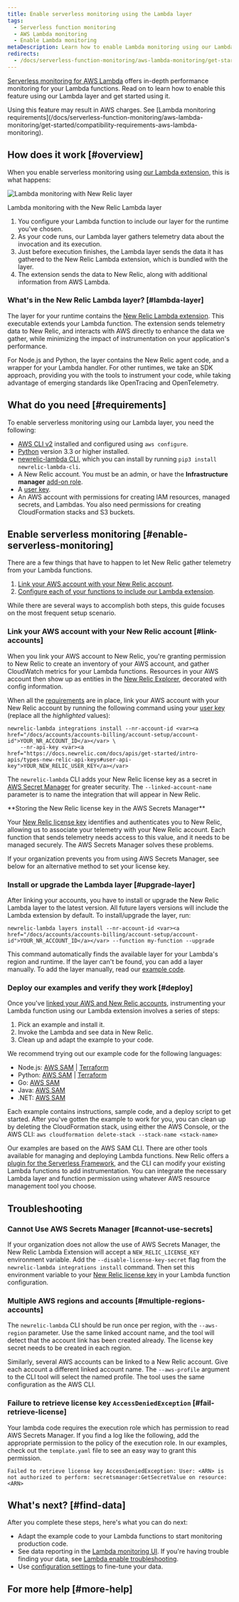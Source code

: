 ```yaml
---
title: Enable serverless monitoring using the Lambda layer
tags:
  - Serverless function monitoring
  - AWS Lambda monitoring
  - Enable Lambda monitoring
metaDescription: Learn how to enable Lambda monitoring using our Lambda layer and get started using it.
redirects:
  - /docs/serverless-function-monitoring/aws-lambda-monitoring/get-started/enable-serverless-monitoring-using-lambda-layer
---
```


[Serverless monitoring for AWS Lambda](/docs/introduction-new-relic-monitoring-aws-lambda) offers in-depth performance monitoring for your Lambda functions. Read on to learn how to enable this feature using our Lambda layer and get started using it.

<Callout variant="important">
  Using this feature may result in AWS charges. See [Lambda monitoring requirements](/docs/serverless-function-monitoring/aws-lambda-monitoring/get-started/compatibility-requirements-aws-lambda-monitoring).
</Callout>

## How does it work [#overview]

When you enable serverless monitoring using [our Lambda extension](https://github.com/newrelic/newrelic-lambda-extension), this is what happens:

![Lambda monitoring with New Relic layer](./images/Lambda-monitoring-with-New-Relic-layer.png "Lambda monitoring with New Relic layer")

<figcaption>
  Lambda monitoring with the New Relic Lambda layer
</figcaption>

1. You configure your Lambda function to include our layer for the runtime you've chosen.
2. As your code runs, our Lambda layer gathers telemetry data about the invocation and its execution.
3. Just before execution finishes, the Lambda layer sends the data it has gathered to the New Relic Lambda extension, which is bundled with the layer.
4. The extension sends the data to New Relic, along with additional information from AWS Lambda.

### What's in the New Relic Lambda layer? [#lambda-layer]

The layer for your runtime contains the [New Relic Lambda extension](https://github.com/newrelic/newrelic-lambda-extension). This executable extends your Lambda function. The extension sends telemetry data to New Relic, and interacts with AWS directly to enhance the data we gather, while minimizing the impact of instrumentation on your application's performance.

For Node.js and Python, the layer contains the New Relic agent code, and a wrapper for your Lambda handler. For other runtimes, we take an SDK approach, providing you with the tools to instrument your code, while taking advantage of emerging standards like OpenTracing and OpenTelemetry.

## What do you need [#requirements]

To enable serverless monitoring using our Lambda layer, you need the following:

* [AWS CLI v2](https://docs.aws.amazon.com/cli/latest/userguide/install-cliv2.html) installed and configured using `aws configure`.
* [Python](https://www.python.org/downloads/) version 3.3 or higher installed.
* [newrelic-lambda CLI](https://github.com/newrelic/newrelic-lambda-cli#installation), which you can install by running `pip3 install newrelic-lambda-cli`.
* A New Relic account. You must be an admin, or have the **Infrastructure manager** [add-on role](/docs/accounts/original-accounts-billing/original-users-roles/users-roles-original-user-model#add-on).
* A [user key](https://docs.newrelic.com/docs/apis/get-started/intro-apis/types-new-relic-api-keys#personal-api-key).
* An AWS account with permissions for creating IAM resources, managed secrets, and Lambdas. You also need permissions for creating CloudFormation stacks and S3 buckets.

## Enable serverless monitoring [#enable-serverless-monitoring]

There are a few things that have to happen to let New Relic gather telemetry from your Lambda functions.

1. [Link your AWS account with your New Relic account](#link-accounts).
2. [Configure each of your functions to include our Lambda extension](#configure-lambda).

While there are several ways to accomplish both steps, this guide focuses on the most frequent setup scenario.

### Link your AWS account with your New Relic account [#link-accounts]

When you link your AWS account to New Relic, you're granting permission to New Relic to create an inventory of your AWS account, and gather CloudWatch metrics for your Lambda functions. Resources in your AWS account then show up as entities in the [New Relic Explorer](/docs/new-relic-one/use-new-relic-one/ui-data/new-relic-one-entity-explorer-view-performance-across-apps-services-hosts), decorated with config information.

When all the [requirements](#requirements) are in place, link your AWS account with your New Relic account by running the following command using your [user key](https://docs.newrelic.com/docs/apis/get-started/intro-apis/types-new-relic-api-keys#personal-api-key) (replace all the <var>highlighted</var> values):

```
newrelic-lambda integrations install --nr-account-id <var><a href="/docs/accounts/accounts-billing/account-setup/account-id">YOUR_NR_ACCOUNT_ID</a></var> \
    --nr-api-key <var><a href="https://docs.newrelic.com/docs/apis/get-started/intro-apis/types-new-relic-api-keys#user-api-key">YOUR_NEW_RELIC_USER_KEY</a></var>
```

The `newrelic-lambda` CLI adds your New Relic license key as a secret in [AWS Secret Manager](https://aws.amazon.com/secrets-manager/) for greater security. The `--linked-account-name` parameter is to name the integration that will appear in New Relic.

<Callout variant="tip">
  **Storing the New Relic license key in the AWS Secrets Manager**

  Your [New Relic license key](/docs/accounts/accounts-billing/account-setup/new-relic-license-key) identifies and authenticates you to New Relic, allowing us to associate your telemetry with your New Relic account. Each function that sends telemetry needs access to this value, and it needs to be managed securely. The AWS Secrets Manager solves these problems.

  If your organization prevents you from using AWS Secrets Manager, see below for an alternative method to set your license key.
</Callout>

### Install or upgrade the Lambda layer [#upgrade-layer]

After linking your accounts, you have to install or upgrade the New Relic Lambda layer to the latest version. All future layers versions will include the Lambda extension by default. To install/upgrade the layer, run:

```
newrelic-lambda layers install --nr-account-id <var><a href="/docs/accounts/accounts-billing/account-setup/account-id">YOUR_NR_ACCOUNT_ID</a></var> --function my-function --upgrade
```

This command automatically finds the available layer for your Lambda's region and runtime. If the layer can't be found, you can add a layer manually. To add the layer manually, read our [example code](https://github.com/newrelic/newrelic-lambda-extension/tree/main/examples).

### Deploy our examples and verify they work [#deploy]

Once you've [linked your AWS and New Relic accounts](#link-accounts), instrumenting your Lambda function using our Lambda extension involves a series of steps:

1. Pick an example and install it.
2. Invoke the Lambda and see data in New Relic.
3. Clean up and adapt the example to your code.

We recommend trying out our example code for the following languages:

* Node.js: [AWS SAM](https://github.com/newrelic/newrelic-lambda-extension/tree/main/examples/sam/node) \| [Terraform](https://github.com/newrelic/newrelic-lambda-extension/tree/main/examples/terraform/nodejs)
* Python: [AWS SAM](https://github.com/newrelic/newrelic-lambda-extension/tree/main/examples/sam/python) \| [Terraform](https://github.com/newrelic/newrelic-lambda-extension/tree/main/examples/terraform/python)
* Go: [AWS SAM](https://github.com/newrelic/newrelic-lambda-extension/tree/main/examples/sam/go)
* Java: [AWS SAM](https://github.com/newrelic/newrelic-lambda-extension/tree/main/examples/sam/java)
* .NET: [AWS SAM](https://github.com/newrelic/newrelic-lambda-extension/tree/main/examples/sam/dotnet)

Each example contains instructions, sample code, and a deploy script to get started. After you've gotten the example to work for you, you can clean up by deleting the CloudFormation stack, using either the AWS Console, or the AWS CLI: `aws cloudformation delete-stack --stack-name <stack-name>`

Our examples are based on the AWS SAM CLI. There are other tools available for managing and deploying Lambda functions. New Relic offers a [plugin for the Serverless Framework](https://github.com/newrelic/serverless-newrelic-lambda-layers), and the CLI can modify your existing Lambda functions to add instrumentation. You can integrate the necessary Lambda layer and function permission using whatever AWS resource management tool you choose.

## Troubleshooting

### Cannot Use AWS Secrets Manager [#cannot-use-secrets]

If your organization does not allow the use of AWS Secrets Manager, the New Relic Lambda Extension will accept a `NEW_RELIC_LICENSE_KEY` environment variable. Add the `--disable-license-key-secret` flag from the `newrelic-lambda integrations install` command. Then set this environment variable to your [New Relic license key](/docs/accounts/accounts-billing/account-setup/new-relic-license-key) in your Lambda function configuration.

### Multiple AWS regions and accounts [#multiple-regions-accounts]

The `newrelic-lambda` CLI should be run once per region, with the `--aws-region` parameter. Use the same linked account name, and the tool will detect that the account link has been created already. The license key secret needs to be created in each region.

Similarly, several AWS accounts can be linked to a New Relic account. Give each account a different linked account name. The `--aws-profile` argument to the CLI tool will select the named profile. The tool uses the same configuration as the AWS CLI.

### Failure to retrieve license key `AccessDeniedException` [#fail-retrieve-license]

Your lambda code requires the execution role which has permission to read AWS Secrets Manager. If you find a log like the following, add the appropriate permission to the policy of the execution role. In our examples, check out the `template.yaml` file to see an easy way to grant this permission.

```
Failed to retrieve license key AccessDeniedException: User: <ARN> is not authorized to perform: secretsmanager:GetSecretValue on resource: <ARN>
```

## What's next? [#find-data]

After you complete these steps, here's what you can do next:

* Adapt the example code to your Lambda functions to start monitoring production code.
* See data reporting in the [Lambda monitoring UI](https://docs.newrelic.com/docs/lambda-monitoring-ui). If you're having trouble finding your data, see [Lambda enable troubleshooting](https://docs.newrelic.com/docs/serverless-function-monitoring/aws-lambda-monitoring/troubleshooting/troubleshooting-enabling-new-relic-monitoring-aws-lambda).
* Use [configuration settings](https://docs.newrelic.com/docs/serverless-function-monitoring/aws-lambda-monitoring/get-started/configure-monitoring-aws-lambda-new-relic-serverless) to fine-tune your data.

## For more help [#more-help]
